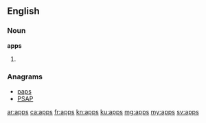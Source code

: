 {{also|apps|Apps|apps.}}
==English==

===Noun===
'''apps'''

# {{plural of|app}}

===Anagrams===
* [[paps#English|paps]]
* [[PSAP#English|PSAP]]

[[ar:apps]]
[[ca:apps]]
[[fr:apps]]
[[kn:apps]]
[[ku:apps]]
[[mg:apps]]
[[my:apps]]
[[sv:apps]]